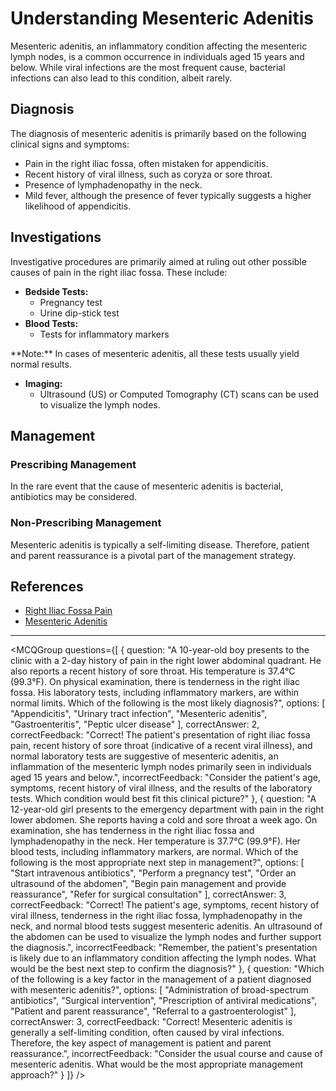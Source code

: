 
# Understanding Mesenteric Adenitis

Mesenteric adenitis, an inflammatory condition affecting the mesenteric lymph nodes, is a common occurrence in individuals aged 15 years and below. While viral infections are the most frequent cause, bacterial infections can also lead to this condition, albeit rarely.

## Diagnosis

The diagnosis of mesenteric adenitis is primarily based on the following clinical signs and symptoms:

- Pain in the right iliac fossa, often mistaken for appendicitis.
- Recent history of viral illness, such as coryza or sore throat.
- Presence of lymphadenopathy in the neck.
- Mild fever, although the presence of fever typically suggests a higher likelihood of appendicitis.

## Investigations

Investigative procedures are primarily aimed at ruling out other possible causes of pain in the right iliac fossa. These include:

- **Bedside Tests:**
  - Pregnancy test
  - Urine dip-stick test
- **Blood Tests:**
  - Tests for inflammatory markers

<Callout emoji="ℹ️">
**Note:** In cases of mesenteric adenitis, all these tests usually yield normal results.
</Callout>

- **Imaging:**
  - Ultrasound (US) or Computed Tomography (CT) scans can be used to visualize the lymph nodes.

## Management

### Prescribing Management

In the rare event that the cause of mesenteric adenitis is bacterial, antibiotics may be considered.

### Non-Prescribing Management

Mesenteric adenitis is typically a self-limiting disease. Therefore, patient and parent reassurance is a pivotal part of the management strategy.

## References

- [Right Iliac Fossa Pain](https://patient.info/doctor/right-iliac-fossa-pain#nav-3)
- [Mesenteric Adenitis](https://patient.info/digestive-health/mesenteric-adenitis#nav-3)

---

<MCQGroup questions={[
  {
    question: "A 10-year-old boy presents to the clinic with a 2-day history of pain in the right lower abdominal quadrant. He also reports a recent history of sore throat. His temperature is 37.4°C (99.3°F). On physical examination, there is tenderness in the right iliac fossa. His laboratory tests, including inflammatory markers, are within normal limits. Which of the following is the most likely diagnosis?",
    options: [
      "Appendicitis",
      "Urinary tract infection",
      "Mesenteric adenitis",
      "Gastroenteritis",
      "Peptic ulcer disease"
    ],
    correctAnswer: 2,
    correctFeedback: "Correct! The patient's presentation of right iliac fossa pain, recent history of sore throat (indicative of a recent viral illness), and normal laboratory tests are suggestive of mesenteric adenitis, an inflammation of the mesenteric lymph nodes primarily seen in individuals aged 15 years and below.",
    incorrectFeedback: "Consider the patient's age, symptoms, recent history of viral illness, and the results of the laboratory tests. Which condition would best fit this clinical picture?"
  },
  {
    question: "A 12-year-old girl presents to the emergency department with pain in the right lower abdomen. She reports having a cold and sore throat a week ago. On examination, she has tenderness in the right iliac fossa and lymphadenopathy in the neck. Her temperature is 37.7°C (99.9°F). Her blood tests, including inflammatory markers, are normal. Which of the following is the most appropriate next step in management?",
    options: [
      "Start intravenous antibiotics",
      "Perform a pregnancy test",
      "Order an ultrasound of the abdomen",
      "Begin pain management and provide reassurance",
      "Refer for surgical consultation"
    ],
    correctAnswer: 3,
    correctFeedback: "Correct! The patient's age, symptoms, recent history of viral illness, tenderness in the right iliac fossa, lymphadenopathy in the neck, and normal blood tests suggest mesenteric adenitis. An ultrasound of the abdomen can be used to visualize the lymph nodes and further support the diagnosis.",
    incorrectFeedback: "Remember, the patient's presentation is likely due to an inflammatory condition affecting the lymph nodes. What would be the best next step to confirm the diagnosis?"
  },
  {
    question: "Which of the following is a key factor in the management of a patient diagnosed with mesenteric adenitis?",
    options: [
      "Administration of broad-spectrum antibiotics",
      "Surgical intervention",
      "Prescription of antiviral medications",
      "Patient and parent reassurance",
      "Referral to a gastroenterologist"
    ],
    correctAnswer: 3,
    correctFeedback: "Correct! Mesenteric adenitis is generally a self-limiting condition, often caused by viral infections. Therefore, the key aspect of management is patient and parent reassurance.",
    incorrectFeedback: "Consider the usual course and cause of mesenteric adenitis. What would be the most appropriate management approach?"
  }
]} />